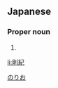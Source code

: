 ==Japanese==
{{ja-kanjitab|則|紀}}

===Proper noun===
{{ja-pos|proper|のりお}}

# {{given name|male|lang=ja}}

[[Category:Japanese male given names|のりお]]

[[li:則紀]]